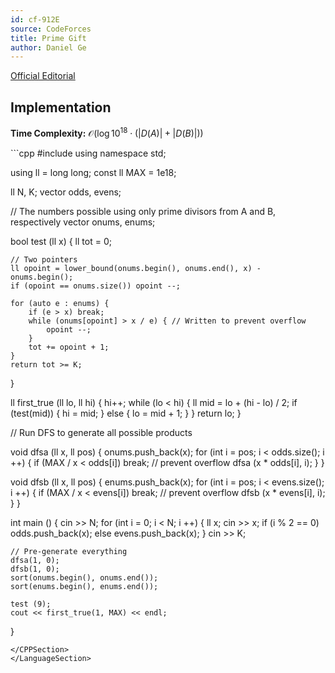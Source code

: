 ```yaml
---
id: cf-912E
source: CodeForces
title: Prime Gift
author: Daniel Ge
---
```


[Official Editorial](https://codeforces.com/blog/entry/56920)

## Implementation

**Time Complexity:** $\mathcal{O}(\log 10^{18} \cdot (|D(A)| + |D(B)|))$

<LanguageSection>
<CPPSection>
```cpp
#include <bits/stdc++.h>
using namespace std;

using ll = long long;
const ll MAX = 1e18;

ll N, K;
vector<ll> odds, evens;

// The numbers possible using only prime divisors from A and B, respectively
vector<ll> onums, enums;

bool test (ll x) {
	ll tot = 0;

	// Two pointers
	ll opoint = lower_bound(onums.begin(), onums.end(), x) - onums.begin();
	if (opoint == onums.size()) opoint --;

	for (auto e : enums) {
		if (e > x) break;
		while (onums[opoint] > x / e) { // Written to prevent overflow
			opoint --;
		}
		tot += opoint + 1;
	}
	return tot >= K;
}

ll first_true (ll lo, ll hi) {
	hi++;
	while (lo < hi) {
		ll mid = lo + (hi - lo) / 2;
		if (test(mid)) {
			hi = mid;
		} else {
			lo = mid + 1;
		}
	}
	return lo;
}

// Run DFS to generate all possible products

void dfsa (ll x, ll pos) {
	onums.push_back(x);
	for (int i = pos; i < odds.size(); i ++) {
		if (MAX / x < odds[i]) break; // prevent overflow
		dfsa (x * odds[i], i);
	}
}

void dfsb (ll x, ll pos) {
	enums.push_back(x);
	for (int i = pos; i < evens.size(); i ++) {
		if (MAX / x < evens[i]) break; // prevent overflow
		dfsb (x * evens[i], i);
	}
}

int main () {
	cin >> N;
	for (int i = 0; i < N; i ++) {
		ll x; cin >> x;
		if (i % 2 == 0) odds.push_back(x);
		else evens.push_back(x);
	}
	cin >> K;

	// Pre-generate everything
	dfsa(1, 0);
	dfsb(1, 0);
	sort(onums.begin(), onums.end());
	sort(enums.begin(), enums.end());

	test (9);
	cout << first_true(1, MAX) << endl;
}
```
</CPPSection>
</LanguageSection>